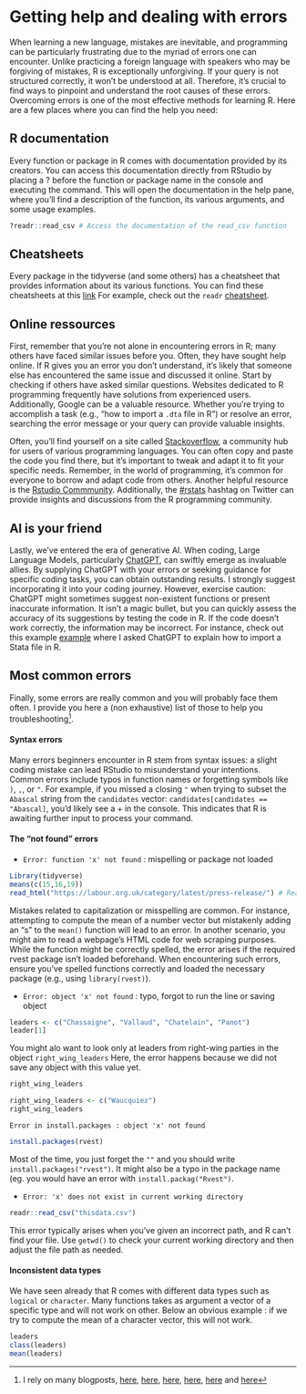 # Getting help and dealing with errors

When learning a new language, mistakes are inevitable, and programming can be particularly frustrating due to the myriad of errors one can encounter. Unlike practicing a foreign language with speakers who may be forgiving of mistakes, R is exceptionally unforgiving. If your query is not structured correctly, it won't be understood at all. Therefore, it's crucial to find ways to pinpoint and understand the root causes of these errors. Overcoming errors is one of the most effective methods for learning R. Here are a few places where you can find the help you need:

## R documentation

Every function or package in R comes with documentation provided by its creators. You can access this documentation directly from RStudio by placing a ? before the function or package name in the console and executing the command. This will open the documentation in the help pane, where you'll find a description of the function, its various arguments, and some usage examples.

```r
?readr::read_csv # Access the documentation of the read_csv function
```

## Cheatsheets

Every package in the tidyverse (and some others) has a cheatsheet that provides information about its various functions. You can find these cheatsheets at this [link](https://posit.co/resources/cheatsheets/) For example, check out the `readr` [cheatsheet](https://raw.githubusercontent.com/rstudio/cheatsheets/main/data-import.pdf).

## Online ressources

First, remember that you're not alone in encountering errors in R; many others have faced similar issues before you. Often, they have sought help online. If R gives you an error you don’t understand, it’s likely that someone else has encountered the same issue and discussed it online. Start by checking if others have asked similar questions. Websites dedicated to R programming frequently have solutions from experienced users. Additionally, Google can be a valuable resource. Whether you're trying to accomplish a task (e.g., "how to import a `.dta` file in R") or resolve an error, searching the error message or your query can provide valuable insights.

Often, you'll find yourself on a site called [Stackoverflow](https://stackoverflow.com/), a community hub for users of various programming languages. You can often copy and paste the code you find there, but it's important to tweak and adapt it to fit your specific needs. Remember, in the world of programming, it's common for everyone to borrow and adapt code from others. Another helpful resource is the [Rstudio Commmunity](https://community.rstudio.com/). Additionally, the [#rstats](https://twitter.com/search?q=%23rstats&src=hashtag_click) hashtag on Twitter can provide insights and discussions from the R programming community.

## AI is your friend

Lastly, we've entered the era of generative AI. When coding, Large Language Models, particularly [ChatGPT](https://chat.openai.com/), can swiftly emerge as invaluable allies. By supplying ChatGPT with your errors or seeking guidance for specific coding tasks, you can obtain outstanding results. I strongly suggest incorporating it into your coding journey. However, exercise caution: ChatGPT might sometimes suggest non-existent functions or present inaccurate information.  It isn’t a magic bullet, but you can quickly assess the accuracy of its suggestions by testing the code in R. If the code doesn’t work correctly, the information may be incorrect. For instance, check out this example [example](https://chat.openai.com/share/2ec0e8d3-905e-458b-b0c1-c21e7d0abf69) where I asked ChatGPT to explain how to import a Stata file in R.

## Most common errors

Finally, some errors are really common and you will probably face them often. I provide you here a (non exhaustive) list of those to help you troubleshooting[^0106_help-1].

[^0106_help-1]: I rely on many blogposts, [here](https://statsandr.com/blog/top-10-errors-in-r/), [here](https://warin.ca/posts/rcourse-howto-interpretcommonerrors/), [here](https://www.r-bloggers.com/2016/06/common-r-programming-errors-faced-by-beginners/), [here](https://epirhandbook.com/en/common-errors.html), [here](https://bookdown.org/yih_huynh/Guide-to-R-Book/trouble.html) and [here](https://blog.revolutionanalytics.com/2015/03/the-most-common-r-error-messages.html)

#### Syntax errors

Many errors beginners encounter in R stem from syntax issues: a slight coding mistake can lead RStudio to misunderstand your intentions. Common errors include typos in function names or forgetting symbols like `)`, `,`, or `"`. For example, if you missed a closing `"` when trying to subset the `Abascal` string from the `candidates` vector: `candidates[candidates == "Abascal]`, you'd likely see a + in the console. This indicates that R is awaiting further input to process your command.

#### The "not found" errors

-   `Error: function 'x' not found` : mispelling or package not loaded

```r
Library(tidyverse)
means(c(15,16,19)) 
read_html("https://labour.org.uk/category/latest/press-release/") # Read html code from a webpage
```

Mistakes related to capitalization or misspelling are common. For instance, attempting to compute the mean of a number vector but mistakenly adding an "s" to the `mean()` function will lead to an error. In another scenario, you might aim to read a webpage's HTML code for web scraping purposes. While the function might be correctly spelled, the error arises if the required rvest package isn't loaded beforehand. When encountering such errors, ensure you've spelled functions correctly and loaded the necessary package (e.g., using `library(rvest)`).

-   `Error: object 'x' not found` : typo, forgot to run the line or saving object

```r
leaders <- c("Chassaigne", "Vallaud", "Chatelain", "Panot")
leader[1]
```

You might alo want to look only at leaders from right-wing parties in the object `right_wing_leaders` Here, the error happens because we did not save any object with this value yet.

```r
right_wing_leaders

right_wing_leaders <- c("Waucquiez")
right_wing_leaders
```

`Error in install.packages : object 'x' not found`

```r
install.packages(rvest)
```

Most of the time, you just forget the `""` and you should write `install.packages("rvest")`. It might also be a typo in the package name (eg. you would have an error with `install.packag("Rvest")`.

-   `Error: 'x' does not exist in current working directory`

```r
readr::read_csv("thisdata.csv")
```

This error typically arises when you've given an incorrect path, and R can't find your file. Use `getwd()` to check your current working directory and then adjust the file path as needed.

#### Inconsistent data types

We have seen already that R comes with different data types such as `logical` or `character`. Many functions takes as argument a vector of a specific type and will not work on other. Below an obvious example : if we try to compute the mean of a character vector, this will not work.

```r
leaders
class(leaders)
mean(leaders)
```

